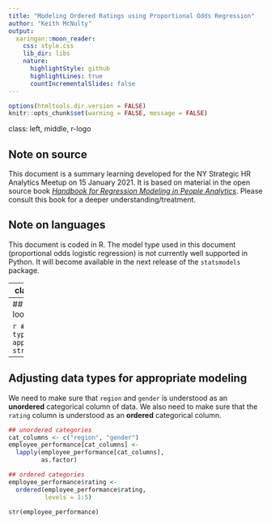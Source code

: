 ```yaml
---
title: "Modeling Ordered Ratings using Proportional Odds Regression"
author: "Keith McNulty"
output:
  xaringan::moon_reader:
    css: style.css
    lib_dir: libs
    nature:
      highlightStyle: github
      highlightLines: true
      countIncrementalSlides: false
---
```


```r
options(htmltools.dir.version = FALSE)
knitr::opts_chunk$set(warning = FALSE, message = FALSE)

```

class: left, middle, r-logo

## Note on source

This document is a summary learning developed for the NY Strategic HR Analytics Meetup on 15 January 2021.  It is based on material in the open source book *[Handbook for Regression Modeling in People Analytics](http://peopleanalytics-regression-book.org)*. Please consult this book for a deeper understanding/treatment. 

## Note on languages

This document is coded in R.  The model type used in this document (proportional odds logistic regression) is not currently well supported in Python.  It will become available in the next release of the `statsmodels` package.


---
class: left, middle, r-logo

## Example data set:  salespeople performance ratings

Let's look at some data that relates to the performance ratings of sales people in an organization on a scale of 1 to 5 of increasing performance:

```r
## download data
url <- "https://raw.githubusercontent.com/keithmcnulty/peopleanalytics-regression-book/master/presentations/employee_performance.csv"

employee_performance <- read.csv(url)

## look at the data
head(employee_performance)
```

We are being asked which of the other four factors influence the performance rating and how do they influence it.

---
## What does our data look like?

```r
## look at the data type - are they appropriate?
str(employee_performance)
```

---
## Adjusting data types for appropriate modeling

We need to make sure that `region` and `gender` is understood as an **unordered** categorical column of data.  We also need to make sure that the `rating` column is understood as an **ordered** categorical column.

```r
## unordered categories
cat_columns <- c("region", "gender")
employee_performance[cat_columns] <- 
  lapply(employee_performance[cat_columns], 
         as.factor)

## ordered categories
employee_performance$rating <- 
  ordered(employee_performance$rating,
          levels = 1:5)

str(employee_performance)
```
